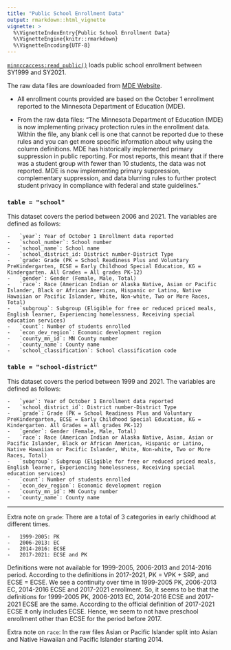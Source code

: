 ```yaml
---
title: "Public School Enrollment Data"
output: rmarkdown::html_vignette
vignette: >
  %\VignetteIndexEntry{Public School Enrollment Data}
  %\VignetteEngine{knitr::rmarkdown}
  %\VignetteEncoding{UTF-8}
---
```


[`minnccaccess:read_public()`](../reference/read_public.html) loads public school enrollment between SY1999 and SY2021.

The raw data files are downloaded from [MDE Website](https://public.education.mn.gov/MDEAnalytics/DataTopic.jsp?TOPICID=2).

-   All enrollment counts provided are based on the October 1 enrollment reported to the Minnesota Department of Education (MDE).

-   From the raw data files: "The Minnesota Department of Education (MDE) is now implementing privacy protection rules in the enrollment data. Within the file, any blank cell is one that cannot be reported due to these rules and you can get more specific information about why using the column definitions. MDE has historically implemented primary suppression in public reporting. For most reports, this meant that if there was a student group with fewer than 10 students, the data was not reported. MDE is now implementing primary suppression, complementary suppression, and data blurring rules to further protect student privacy in compliance with federal and state guidelines."

### `table = "school"`

This dataset covers the period between 2006 and 2021. The variables are defined as follows: 

    -   `year`: Year of October 1 Enrollment data reported
    -   `school_number`: School number
    -   `school_name`: School name
    -   `school_district_id: District number-District Type
    -   `grade: Grade (PK = School Readiness Plus and Voluntary PreKindergarten, ECSE = Early Childhood Special Education, KG = Kindergarten. All Grades = All grades PK-12)
    -   `gender`: Gender (Female, Male, Total)
    -   `race`: Race (American Indian or Alaska Native, Asian or Pacific Islander, Black or African American, Hispanic or Latino, Native Hawaiian or Pacific Islander, White, Non-white, Two or More Races, Total)
    -   `subgroup`: Subgroup (Eligible for free or reduced priced meals, English learner, Experiencing homelessness, Receiving special education services)
    -   `count`: Number of students enrolled
    -   `econ_dev_region`: Economic development region
    -   `county_mn_id`: MN County number
    -   `county_name`: County name
    -   `school_classification`: School classification code

### `table = "school-district"`

This dataset covers the period between 1999 and 2021. The variables are defined as follows: 

    -   `year`: Year of October 1 Enrollment data reported
    -   `school_district_id`: District number-District Type
    -   `grade`: Grade (PK = School Readiness Plus and Voluntary PreKindergarten, ECSE = Early Childhood Special Education, KG = Kindergarten. All Grades = All grades PK-12)
    -   `gender`: Gender (Female, Male, Total)
    -   `race`: Race (American Indian or Alaska Native, Asian, Asian or Pacific Islander, Black or African American, Hispanic or Latino, Native Hawaiian or Pacific Islander, White, Non-white, Two or More Races, Total)
    -   `subgroup`: Subgroup (Eligible for free or reduced priced meals, English learner, Experiencing homelessness, Receiving special education services)
    -   `count`: Number of students enrolled
    -   `econ_dev_region`: Economic development region
    -   `county_mn_id`: MN County number
    -   `county_name`: County name

----

Extra note on `grade`: There are a total of 3 categories in early childhood at different times.

    -   1999-2005: PK
    -   2006-2013: EC
    -   2014-2016: ECSE
    -   2017-2021: ECSE and PK

Definitions were not available for 1999-2005, 2006-2013 and 2014-2016 period. According to the definitions in 2017-2021, PK = VPK + SRP, and ECSE = ECSE. We see a continuity over time in 1999-2005 PK, 2006-2013 EC, 2014-2016 ECSE and 2017-2021 enrollment. So, it seems to be that the definitions for 1999-2005 PK, 2006-2013 EC, 2014-2016 ECSE and 2017-2021 ECSE are the same. According to the official definition of 2017-2021 ECSE it only includes ECSE. Hence, we seem to not have preschool enrollment other than ECSE for the period before 2017.

Extra note on `race`: In the raw files Asian or Pacific Islander split into Asian and Native Hawaiian and Pacific Islander starting 2014.
